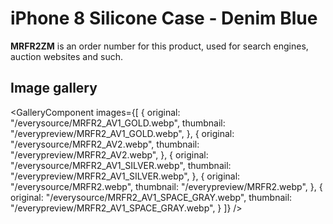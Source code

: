 
# iPhone 8 Silicone Case - Denim Blue

<Callout type='info' emoji='👉🏻'>**MRFR2ZM** is an order number for this product, used for search engines, auction websites and such.</Callout>

## Image gallery

<GalleryComponent
    images={[
      {
        original: "/everysource/MRFR2_AV1_GOLD.webp",
        thumbnail: "/everypreview/MRFR2_AV1_GOLD.webp",
      },
      {
        original: "/everysource/MRFR2_AV2.webp",
        thumbnail: "/everypreview/MRFR2_AV2.webp",
      },
      {
        original: "/everysource/MRFR2_AV1_SILVER.webp",
        thumbnail: "/everypreview/MRFR2_AV1_SILVER.webp",
      },
      {
        original: "/everysource/MRFR2.webp",
        thumbnail: "/everypreview/MRFR2.webp",
      },
      {
        original: "/everysource/MRFR2_AV1_SPACE_GRAY.webp",
        thumbnail: "/everypreview/MRFR2_AV1_SPACE_GRAY.webp",
      }
    ]}
  />
